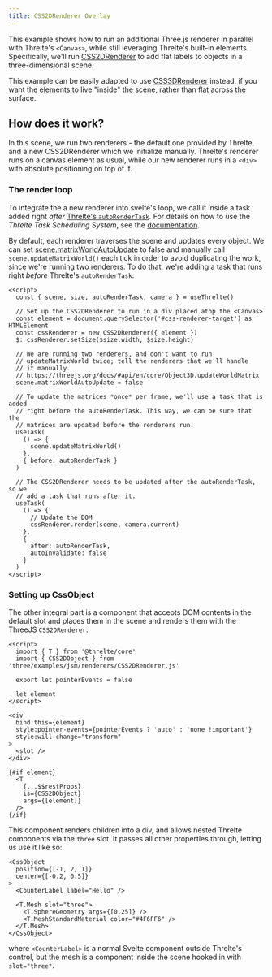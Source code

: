 ```yaml
---
title: CSS2DRenderer Overlay
---
```



This example shows how to run an additional Three.js renderer in parallel with
Threlte's `<Canvas>`, while still leveraging Threlte's built-in elements.
Specifically, we'll run
[CSS2DRenderer](https://threejs.org/docs/index.html#examples/en/renderers/CSS2DRenderer)
to add flat labels to objects in a three-dimensional scene.

This example can be easily adapted to use
[CSS3DRenderer](https://threejs.org/docs/index.html#examples/en/renderers/CSS3DRenderer)
instead, if you want the elements to live "inside" the scene, rather than flat
across the surface.

<Example path="renderers/CSS2DRenderer" />

## How does it work?

In this scene, we run two renderers - the default one provided by Threlte, and a
new CSS2DRenderer which we initialize manually. Threlte's renderer runs on a
canvas element as usual, while our new renderer runs in a `<div>` with absolute
positioning on top of it.

### The render loop

To integrate the a new renderer into svelte's loop, we call it inside a task
added right _after_ [Threlte's
`autoRenderTask`](/docs/learn/basics/scheduling-tasks#default-tasks). For
details on how to use the _Threlte Task Scheduling System_, see the
[documentation](/docs/learn/basics/scheduling-tasks).

By default, each renderer traverses the scene and updates every object. We can
set
[scene.matrixWorldAutoUpdate](https://threejs.org/docs/#api/en/core/Object3D.matrixAutoUpdate)
to false and manually call `scene.updateMatrixWorld()` each tick in order to
avoid duplicating the work, since we're running two renderers. To do that, we're
adding a task that runs right _before_ Threlte's `autoRenderTask`.

```svelte title="Scene.svelte"
<script>
  const { scene, size, autoRenderTask, camera } = useThrelte()

  // Set up the CSS2DRenderer to run in a div placed atop the <Canvas>
  const element = document.querySelector('#css-renderer-target') as HTMLElement
  const cssRenderer = new CSS2DRenderer({ element })
  $: cssRenderer.setSize($size.width, $size.height)

  // We are running two renderers, and don't want to run
  // updateMatrixWorld twice; tell the renderers that we'll handle
  // it manually.
  // https://threejs.org/docs/#api/en/core/Object3D.updateWorldMatrix
  scene.matrixWorldAutoUpdate = false

  // To update the matrices *once* per frame, we'll use a task that is added
  // right before the autoRenderTask. This way, we can be sure that the
  // matrices are updated before the renderers run.
  useTask(
    () => {
      scene.updateMatrixWorld()
    },
    { before: autoRenderTask }
  )

  // The CSS2DRenderer needs to be updated after the autoRenderTask, so we
  // add a task that runs after it.
  useTask(
    () => {
      // Update the DOM
      cssRenderer.render(scene, camera.current)
    },
    {
      after: autoRenderTask,
      autoInvalidate: false
    }
  )
</script>
```

### Setting up CssObject

The other integral part is a component that accepts DOM contents in the default
slot and places them in the scene and renders them with the ThreeJS
`CSS2DRenderer`:

```svelte title="CssObject.svelte"
<script>
  import { T } from '@threlte/core'
  import { CSS2DObject } from 'three/examples/jsm/renderers/CSS2DRenderer.js'

  export let pointerEvents = false

  let element
</script>

<div
  bind:this={element}
  style:pointer-events={pointerEvents ? 'auto' : 'none !important'}
  style:will-change="transform"
>
  <slot />
</div>

{#if element}
  <T
    {...$$restProps}
    is={CSS2DObject}
    args={[element]}
  />
{/if}
```

This component renders children into a div, and allows nested Threlte components
via the `three` slot. It passes all other properties through, letting us use it
like so:

```svelte
<CssObject
  position={[-1, 2, 1]}
  center={[-0.2, 0.5]}
>
  <CounterLabel label="Hello" />

  <T.Mesh slot="three">
    <T.SphereGeometry args={[0.25]} />
    <T.MeshStandardMaterial color="#4F6FF6" />
  </T.Mesh>
</CssObject>
```

where `<CounterLabel>` is a normal Svelte component outside Threlte's control,
but the mesh is a component inside the scene hooked in with `slot="three"`.
